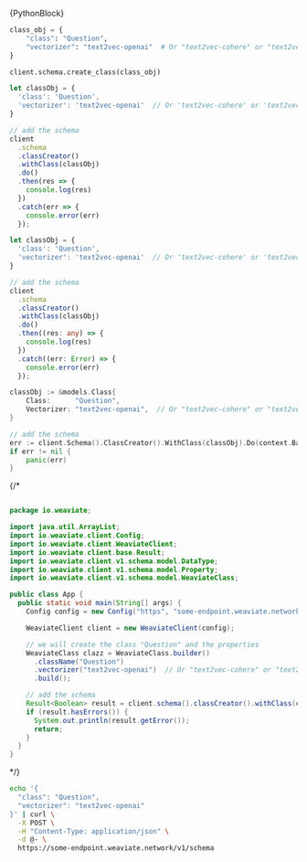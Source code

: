 
<Tabs groupId="languages">
<TabItem value="py" label="Python">

<CodeBlock language="python">{PythonBlock}</CodeBlock>

</TabItem>

<Tabs groupId="languages">
<TabItem value="py" label="Python">

<!--
client = weaviate.Client(
    url="http://localhost:8080"
)
try:
  client.schema.delete_class("Question")
except:
  pass
-->
```python
class_obj = {
    "class": "Question",
    "vectorizer": "text2vec-openai"  # Or "text2vec-cohere" or "text2vec-huggingface"
}

client.schema.create_class(class_obj)
```
<!--
schema = client.schema.get()
class_names = [c["class"] for c in schema["classes"]]
assert "Question" in class_names
-->

</TabItem>
<TabItem value="js" label="JavaScript">

```js
let classObj = {
  'class': 'Question',
  'vectorizer': 'text2vec-openai'  // Or 'text2vec-cohere' or 'text2vec-huggingface'
}

// add the schema
client
  .schema
  .classCreator()
  .withClass(classObj)
  .do()
  .then(res => {
    console.log(res)
  })
  .catch(err => {
    console.error(err)
  });
```

</TabItem>
<TabItem value="ts" label="TypeScript">

```ts
let classObj = {
  'class': 'Question',
  'vectorizer': 'text2vec-openai'  // Or 'text2vec-cohere' or 'text2vec-huggingface'
}

// add the schema
client
  .schema
  .classCreator()
  .withClass(classObj)
  .do()
  .then((res: any) => {
    console.log(res)
  })
  .catch((err: Error) => {
    console.error(err)
  });
```

</TabItem>
<TabItem value="go" label="Go">

```go
classObj := &models.Class{
    Class:      "Question",
    Vectorizer: "text2vec-openai",  // Or "text2vec-cohere" or "text2vec-huggingface"
}

// add the schema
err := client.Schema().ClassCreator().WithClass(classObj).Do(context.Background())
if err != nil {
    panic(err)
}
```

</TabItem>
{/* <TabItem value="java" label="Java">

```java

package io.weaviate;

import java.util.ArrayList;
import io.weaviate.client.Config;
import io.weaviate.client.WeaviateClient;
import io.weaviate.client.base.Result;
import io.weaviate.client.v1.schema.model.DataType;
import io.weaviate.client.v1.schema.model.Property;
import io.weaviate.client.v1.schema.model.WeaviateClass;

public class App {
  public static void main(String[] args) {
    Config config = new Config("https", "some-endpoint.weaviate.network/");

    WeaviateClient client = new WeaviateClient(config);

    // we will create the class "Question" and the properties
    WeaviateClass clazz = WeaviateClass.builder()
      .className("Question")
      .vectorizer("text2vec-openai")  // Or "text2vec-cohere" or "text2vec-huggingface"
      .build();

    // add the schema
    Result<Boolean> result = client.schema().classCreator().withClass(clazz).run();
    if (result.hasErrors()) {
      System.out.println(result.getError());
      return;
    }
  }
}
```

</TabItem> */}
<TabItem value="curl" label="Curl">

```bash
echo '{
  "class": "Question",
  "vectorizer": "text2vec-openai"
}' | curl \
  -X POST \
  -H "Content-Type: application/json" \
  -d @- \
  https://some-endpoint.weaviate.network/v1/schema
```

</TabItem>
</Tabs>
